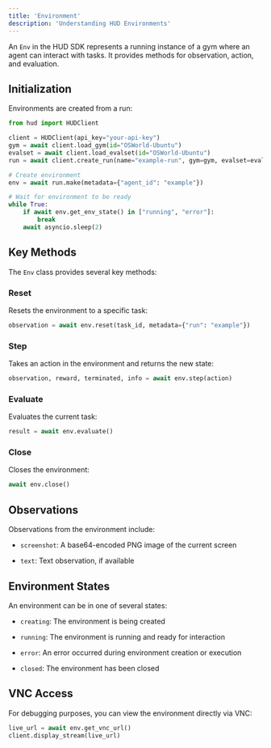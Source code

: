 ```yaml
---
title: 'Environment'
description: 'Understanding HUD Environments'
---
```


An `Env` in the HUD SDK represents a running instance of a gym where an agent can interact with tasks. It provides methods for observation, action, and evaluation.

## Initialization

Environments are created from a run:

```python
from hud import HUDClient

client = HUDClient(api_key="your-api-key")
gym = await client.load_gym(id="OSWorld-Ubuntu")
evalset = await client.load_evalset(id="OSWorld-Ubuntu")
run = await client.create_run(name="example-run", gym=gym, evalset=evalset)

# Create environment
env = await run.make(metadata={"agent_id": "example"})

# Wait for environment to be ready
while True:
    if await env.get_env_state() in ["running", "error"]:
        break
    await asyncio.sleep(2)
```

## Key Methods

The `Env` class provides several key methods:

### Reset

Resets the environment to a specific task:

```python
observation = await env.reset(task_id, metadata={"run": "example"})
```

### Step

Takes an action in the environment and returns the new state:

```python
observation, reward, terminated, info = await env.step(action)
```

### Evaluate

Evaluates the current task:

```python
result = await env.evaluate()
```

### Close

Closes the environment:

```python
await env.close()
```

## Observations

Observations from the environment include:

* `screenshot`: A base64-encoded PNG image of the current screen

* `text`: Text observation, if available

## Environment States

An environment can be in one of several states:

* `creating`: The environment is being created

* `running`: The environment is running and ready for interaction

* `error`: An error occurred during environment creation or execution

* `closed`: The environment has been closed

## VNC Access

For debugging purposes, you can view the environment directly via VNC:

```python
live_url = await env.get_vnc_url()
client.display_stream(live_url)
```